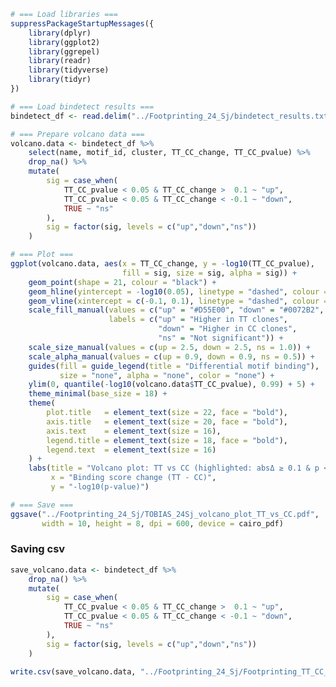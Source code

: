 ```r
# === Load libraries ===
suppressPackageStartupMessages({
    library(dplyr)
    library(ggplot2)
    library(ggrepel)
    library(readr)
    library(tidyverse)
    library(tidyr)
})

# === Load bindetect results ===
bindetect_df <- read.delim("../Footprinting_24_Sj/bindetect_results.txt")

# === Prepare volcano data ===
volcano.data <- bindetect_df %>%
    select(name, motif_id, cluster, TT_CC_change, TT_CC_pvalue) %>%
    drop_na() %>%
    mutate(
        sig = case_when(
            TT_CC_pvalue < 0.05 & TT_CC_change >  0.1 ~ "up",
            TT_CC_pvalue < 0.05 & TT_CC_change < -0.1 ~ "down",
            TRUE ~ "ns"
        ),
        sig = factor(sig, levels = c("up","down","ns"))
    )

# === Plot ===
ggplot(volcano.data, aes(x = TT_CC_change, y = -log10(TT_CC_pvalue),
                         fill = sig, size = sig, alpha = sig)) +
    geom_point(shape = 21, colour = "black") +
    geom_hline(yintercept = -log10(0.05), linetype = "dashed", colour = "darkgrey") +
    geom_vline(xintercept = c(-0.1, 0.1), linetype = "dashed", colour = "darkgrey") +
    scale_fill_manual(values = c("up" = "#D55E00", "down" = "#0072B2", "ns" = "grey80"),
                      labels = c("up" = "Higher in TT clones",
                                 "down" = "Higher in CC clones",
                                 "ns" = "Not significant")) +
    scale_size_manual(values = c(up = 2.5, down = 2.5, ns = 1.0)) +
    scale_alpha_manual(values = c(up = 0.9, down = 0.9, ns = 0.5)) +
    guides(fill = guide_legend(title = "Differential motif binding"),
           size = "none", alpha = "none", color = "none") +
    ylim(0, quantile(-log10(volcano.data$TT_CC_pvalue), 0.99) + 5) +
    theme_minimal(base_size = 18) +
    theme(
        plot.title   = element_text(size = 22, face = "bold"),
        axis.title   = element_text(size = 20, face = "bold"),
        axis.text    = element_text(size = 16),
        legend.title = element_text(size = 18, face = "bold"),
        legend.text  = element_text(size = 16)
    ) +
    labs(title = "Volcano plot: TT vs CC (highlighted: absΔ ≥ 0.1 & p < 0.05)",
         x = "Binding score change (TT - CC)",
         y = "-log10(p-value)")

# === Save ===
ggsave("../Footprinting_24_Sj/TOBIAS_24Sj_volcano_plot_TT_vs_CC.pdf",
       width = 10, height = 8, dpi = 600, device = cairo_pdf)

```


### Saving csv

```r
save_volcano.data <- bindetect_df %>%
    drop_na() %>%
    mutate(
        sig = case_when(
            TT_CC_pvalue < 0.05 & TT_CC_change >  0.1 ~ "up",
            TT_CC_pvalue < 0.05 & TT_CC_change < -0.1 ~ "down",
            TRUE ~ "ns"
        ),
        sig = factor(sig, levels = c("up","down","ns"))
    )

write.csv(save_volcano.data, "../Footprinting_24_Sj/Footprinting_TT_CC_24Sj.csv", row.names = F)

```


